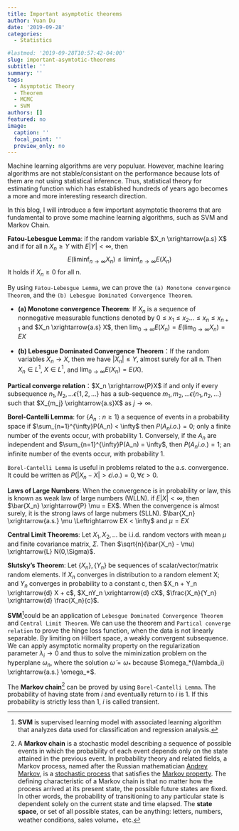 ```yaml
---
title: Important asymptotic theorems
author: Yuan Du
date: '2019-09-28'
categories: 
  - Statistics

#lastmod: '2019-09-28T10:57:42-04:00'
slug: important-asymtotic-theorems
subtitle: ''
summary: ''
tags: 
  - Asymptotic Theory
  - Theorem
  - MCMC
  - SVM
authors: []
featured: no
image:
  caption: ''
  focal_point: ''
  preview_only: no
---
```

Machine learning algorithms are very populuar. However, machine learing algorithms are not stable/consistant on the performance because lots of them are not using statistical inference. Thus, statistical theory for estimating function which has established hundreds of years ago becomes a more and more interesting research direction. 

In this blog, I will introduce a few important asymptotic theorems that are fundamental to prove some machine learning algorithms, such as SVM and Markov Chain.

**Fatou-Lebesgue Lemma**:
if the random variable $X_n \xrightarrow{a.s} X$ and if for all n $X_n \geq Y$ with $E|Y| < \infty$, then
$$E(\liminf_{n \to \infty} X_n) \leq \liminf_{n \to \infty} E(X_n)$$ 
It holds if $X_n \geq 0$ for all n. 

By using `Fatou-Lebesgue Lemma`, we can prove the `(a) Monotone convergence Theorem`, and the `(b) Lebesgue Dominated Convergence Theorem`.

   - **(a) Monotone convergence Theorem**: If $X_n$ is a sequence of nonnegative measurable functions denoted by $0 \leq x_1 \leq x_2 \dots \leq x_n \leq x_{n+1}$ and $X_n \xrightarrow{a.s} X$, then $\lim_{0\to\infty}E(X_n)=E(\lim_{0\to\infty}X_n) = EX$

   - **(b) Lebesgue Dominated Convergence Theorem**：If the random variables $X_n \to X$, then we have $|X_n| \leq Y$, almost surely for all n. Then $X_n \in L^1$, $X \in L^1$, and $\lim_{0\to\infty}E(X_n) = E(X)$.
   
**Partical converge relation**：$X_n \xrightarrow{P}X$ if and only if every subsequence $n_1, N_2, \dots \epsilon \{1,2,\dots\}$ has a sub-sequence $m_1, m_2, \dots \epsilon \{n_1,n_2,\dots \}$ such that $X_{m_j} \xrightarrow{a.s}X$ as $j\to\infty$.
  
**Borel-Cantelli Lemma**: for \{$A_n: n \geq 1$\} a sequence of events in a probability space if $\sum_{n=1}^{\infty}P(A_n) < \infty$ then $P(A_n i.o.)=0$; only a finite number of the events occur, with probability 1. Conversely, if the $A_n$ are independent and $\sum_{n=1}^{\infty}P(A_n) = \infty$, then $P(A_n i.o.)=1$; an infinite number of the events occur, with probability 1.

`Borel-Cantelli Lemma` is useful in problems related to the a.s. convergence. It could be written as $P(|X_n - X|>\epsilon i.o.) = 0, \forall \epsilon > 0$. 

**Laws of Large Numbers**: When the convergence is in probability or law, this is known as weak law of large numbers (WLLN). if $E|X| < \infty$, then $\bar{X_n} \xrightarrow{P} \mu = EX$. When the convergence is almost surely, it is the strong laws of large nubmers (SLLN). $\bar{X_n} \xrightarrow{a.s.} \mu \Leftrightarrow EX < \infty$ and $\mu = EX$

**Central Limit Theorems**: Let $X_1,X_2,\dots$ be i.i.d. random vectors with mean $\mu$ and finite covariance matrix, $\Sigma$. Then $\sqrt{n}(\bar{X_n} - \mu) \xrightarrow{L} N(0,\Sigma)$.

**Slutsky's Theorem**: Let $\{X_n\}, \{Y_n\}$ be sequences of scalar/vector/matrix random elements. If $X_n$ converges in distribution to a random element X; and $Y_n$ converges in probability to a constant c, then $X_n + Y_n \xrightarrow{d} X + c$, $X_nY_n \xrightarrow{d} cX$, $\frac{X_n}{Y_n} \xrightarrow{d} \frac{X_n}{c}$.

**SVM**^[**SVM** is supervised learning model with associated learning algorithm that analyzes data used for classification and regression analysis.]could be an application of `Lebesgue Dominated Convergence Theorem` and `Central Limit Theorem`. We can use the theorem and `Partical converge relation` to prove the hinge loss function, when the data is not linearly separable. By limiting on Hilbert space, a weakly convergent subsequence. We can apply asymptotic normality property on the regularization parameter $\lambda_i \to 0$ and thus to solve the miminization problem on the hyperplane $\omega_n$, where the solution $\tilde{\omega}= \omega_*$ because $\omega_*(\lambda_i) \xrightarrow{a.s.} \omega_*$.

The **Markov chain**^[A **Markov chain** is a stochastic model describing a sequence of possible events in which the probability of each event depends only on the state attained in the previous event. In probability theory and related fields, a Markov process, named after the Russian mathematician [Andrey Markov](https://en.wikipedia.org/wiki/Andrey_Markov), is a [stochastic process](https://en.wikipedia.org/wiki/Stochastic_process) that satisfies the [Markov property](https://en.wikipedia.org/wiki/Markov_property).  The defining characteristic of a Markov chain is that no matter how the process arrived at its present state, the possible future states are fixed. In other words, the probability of transitioning to any particular state is dependent solely on the current state and time elapsed. The **state space**, or set of all possible states, can be anything: letters, numbers, weather conditions, sales volume，etc.] can be proved by using `Borel-Cantelli Lemma`. The probability of having state from $i$ and eventually return to $i$ is 1. If this probability is strictly less than 1, $i$ is called transient.


